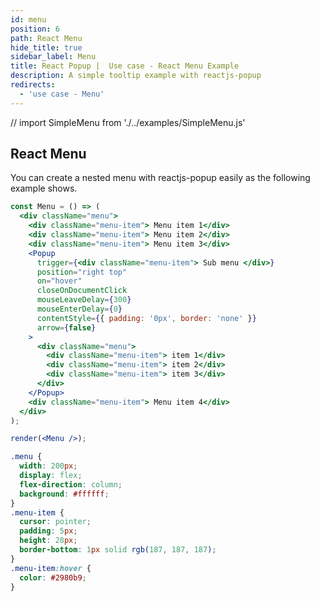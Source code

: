 ```yaml
---
id: menu
position: 6
path: React Menu
hide_title: true
sidebar_label: Menu
title: React Popup |  Use case - React Menu Example
description: A simple tooltip example with reactjs-popup
redirects:
  - 'use case - Menu'
---
```


// import SimpleMenu from './../examples/SimpleMenu.js'

## React Menu

You can create a nested menu with reactjs-popup easily as the following example shows.

```jsx live=true
const Menu = () => (
  <div className="menu">
    <div className="menu-item"> Menu item 1</div>
    <div className="menu-item"> Menu item 2</div>
    <div className="menu-item"> Menu item 3</div>
    <Popup
      trigger={<div className="menu-item"> Sub menu </div>}
      position="right top"
      on="hover"
      closeOnDocumentClick
      mouseLeaveDelay={300}
      mouseEnterDelay={0}
      contentStyle={{ padding: '0px', border: 'none' }}
      arrow={false}
    >
      <div className="menu">
        <div className="menu-item"> item 1</div>
        <div className="menu-item"> item 2</div>
        <div className="menu-item"> item 3</div>
      </div>
    </Popup>
    <div className="menu-item"> Menu item 4</div>
  </div>
);

render(<Menu />);
```

```css
.menu {
  width: 200px;
  display: flex;
  flex-direction: column;
  background: #ffffff;
}
.menu-item {
  cursor: pointer;
  padding: 5px;
  height: 28px;
  border-bottom: 1px solid rgb(187, 187, 187);
}
.menu-item:hover {
  color: #2980b9;
}
```
